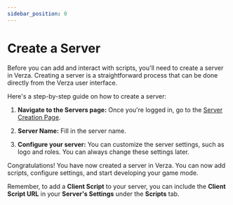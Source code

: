 ```yaml
---
sidebar_position: 0
---
```


# Create a Server

Before you can add and interact with scripts, you'll need to create a server in Verza. Creating a server is a straightforward process that can be done directly from the Verza user interface.

Here's a step-by-step guide on how to create a server:

1. **Navigate to the Servers page:** Once you're logged in, go to the [Server Creation Page](https://verza.io/servers/create).

2. **Server Name:** Fill in the server name.

3. **Configure your server:** You can customize the server settings, such as logo and roles. You can always change these settings later.

Congratulations! You have now created a server in Verza. You can now add scripts, configure settings, and start developing your game mode.

Remember, to add a **Client Script** to your server, you can include the **Client Script URL** in your **Server's Settings** under the **Scripts** tab.
